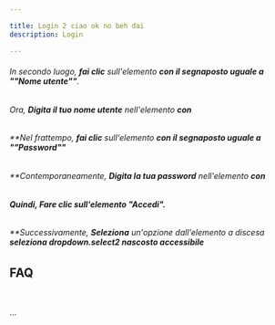 ```yaml
---

title: Login 2 ciao ok no beh dai
description: Login

---
```

###### In secondo luogo\, **fai clic** sull\'elemento **con il segnaposto uguale a \"\"Nome utente\"\"**\.

###### Ora\, **Digita il tuo nome utente** nell\'elemento **con**

###### \*\*Nel frattempo\, **fai clic** sull\'elemento **con il segnaposto uguale a \"\"Password\"\"**

###### \*\*Contemporaneamente\, **Digita la tua password** nell\'elemento **con**

###### **Quindi\, Fare clic sull\'elemento \"Accedi\"\.**

###### \*\*Successivamente\, **Seleziona** un\'opzione dall\'elemento a discesa **seleziona dropdown\.select2 nascosto accessibile**

## **FAQ**

&nbsp;

\.\.\.

&nbsp;